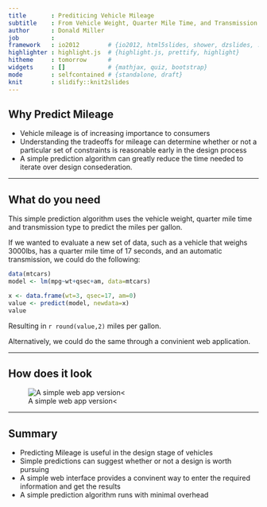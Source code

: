 ```yaml
---
title       : Prediticing Vehicle Mileage
subtitle    : From Vehicle Weight, Quarter Mile Time, and Transmission Type
author      : Donald Miller
job         : 
framework   : io2012        # {io2012, html5slides, shower, dzslides, ...}
highlighter : highlight.js  # {highlight.js, prettify, highlight}
hitheme     : tomorrow      # 
widgets     : []            # {mathjax, quiz, bootstrap}
mode        : selfcontained # {standalone, draft}
knit        : slidify::knit2slides
---
```


<!-- Limit image width and height -->
<style type='text/css'>
img {
    max-height: 560px;
    max-width: 964px;
}
</style>

<!-- Center image on slide -->
<script src="http://ajax.aspnetcdn.com/ajax/jQuery/jquery-1.7.min.js"></script>
<script type='text/javascript'>
$(function() {
    $("p:has(img)").addClass('centered');
});
</script>

## Why Predict Mileage

- Vehicle mileage is of increasing importance to consumers
- Understanding the tradeoffs for mileage can determine whether or not a particular set of constraints is reasonable early in the design process
- A simple prediction algorithm can greatly reduce the time needed to iterate over design consederation.

---  

## What do you need

This simple prediction algorithm uses the vehicle weight, quarter mile time and transmission type to predict the miles per gallon.  

If we wanted to evaluate a new set of data, such as a vehicle that weighs 3000lbs, has a quarter mile time of 17 seconds, and an automatic transmission, we could do the following: 
``` r
data(mtcars)
model <- lm(mpg~wt+qsec+am, data=mtcars)

```
```r
x <- data.frame(wt=3, qsec=17, am=0)
value <- predict(model, newdata=x)
value
```
Resulting in `r round(value,2)` miles per gallon.

Alternatively, we could do the same through a convinient web application.

---

## How does it look

![A simple web app version<](app.png)


---

## Summary

- Predicting Mileage is useful in the design stage of vehicles
- Simple predictions can suggest whether or not a design is worth pursuing
- A simple web interface provides a convinent way to enter the required information and get the results
- A simple prediction algorithm runs with minimal overhead

